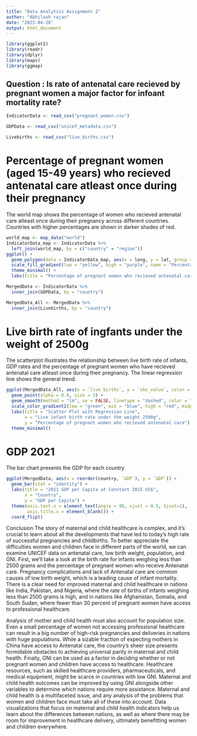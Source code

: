 ---
title: "Data Analytics Assignment 2"
author: "Abhilash rajan"
date: "2023-04-28"
output: html_document
---

```{r echo=FALSE, message=FALSE, warning=FALSE}
library(ggplot2)
library(readr)
library(dplyr)
library(maps)
library(ggmap)

```

## Question : Is rate of antenatal care recieved by pregnant women a major factor for infoant mortality rate?



```{r echo=FALSE, message=FALSE, warning=FALSE}
IndicatorData <- read_csv("pregnant_women.csv")
```
```{r echo=FALSE, message=FALSE, warning=FALSE}
GDPData <- read_csv("unicef_metadata.csv")
```

```{r echo=FALSE, message=FALSE, warning=FALSE}
Livebirths <- read_csv("live_births.csv")
```


# Percentage of pregnant women (aged 15-49 years) who recieved antenatal care atleast once during their pregnancy

The world map shows the percentage of women who recieved antenatal care atleast once during their pregnancy across different countries. Countries with higher percentages are shown in darker shades of red.

```{r echo=FALSE, message=FALSE, warning=FALSE}

world_map <- map_data("world")
IndicatorData_map <- IndicatorData %>%
  left_join(world_map, by = c("country" = "region"))
ggplot() +
  geom_polygon(data = IndicatorData_map, aes(x = long, y = lat, group = group, fill = `obs_value`), na.rm = TRUE) +
  scale_fill_gradient(low = "yellow", high = "purple", name = "Percentage") +
  theme_minimal() +
  labs(title = "Percentage of pregnant women who recieved antenatal care")

```


```{r echo=FALSE, message=FALSE, warning=FALSE}
MergedData <- IndicatorData %>%
  inner_join(GDPData, by = "country")

```


```{r echo=FALSE, message=FALSE, warning=FALSE}
MergedData_All <- MergedData %>%
  inner_join(Livebirths, by = "country")

```



# Live birth rate of ingfants under the weight of 2500g

The scatterplot illustrates the relationship between live birth rate of infants, GDP rates and the percentage of pregnant women who have recieved antenatal care atleast once during their pregnancy. The linear regression line shows the general trend.

```{r echo=FALSE, message=FALSE, warning=FALSE}

ggplot(MergedData_All, aes(x = `live_births`, y = `obs_value`, color = `GDP`)) +
  geom_point(alpha = 0.6, size = 3) +
  geom_smooth(method = "lm", se = FALSE, linetype = "dashed", color = "black") +
  scale_color_gradient2(low = "green", mid = "blue", high = "red", midpoint = median(MergedData_All$`GDP`, na.rm = TRUE), name = "GDP per Capita 2021") +
  labs(title = "Scatter Plot with Regression Line",
       x = "Live infant birth rate under the weight 2500g",
       y = "Percentage of pregnant women who recieved antenatal care") +
  theme_minimal()
```

# GDP 2021

The bar chart presents the GDP for each country
```{r gdp_bar_chart, fig.height=20, fig.width=12, echo=FALSE}

ggplot(MergedData, aes(x = reorder(country, `GDP`), y = `GDP`)) +
  geom_bar(stat = "identity") +
  labs(title = "2021 GDP per Capita at Constant 2015 US$",
       x = "Country",
       y = "GDP per Capita") +
  theme(axis.text.x = element_text(angle = 90, vjust = 0.5, hjust=1),
        axis.title.x = element_blank()) +
  coord_flip()
```



Conclusion
The story of maternal and child healthcare is complex, and it's crucial to learn about all the developments that have led to today's high rate of successful pregnancies and childbirths. To better appreciate the difficulties women and children face in different parts of the world, we can examine UNICEF data on antenatal care, low birth weight, population, and GNI. First, we'll take a look at the birth rate for infants weighing less than 2500 grams and the percentage of pregnant women who receive Antenatal care. Pregnancy complications and lack of Antenatal care are common causes of low birth weight, which is a leading cause of infant mortality. There is a clear need for improved maternal and child healthcare in nations like India, Pakistan, and Nigeria, where the rate of births of infants weighing less than 2500 grams is high, and in nations like Afghanistan, Somalia, and South Sudan, where fewer than 30 percent of pregnant women have access to professional healthcare. 

Analysis of mother and child health must also account for population size. Even a small percentage of women not accessing professional healthcare can result in a big number of high-risk pregnancies and deliveries in nations with huge populations. While a sizable fraction of expecting mothers in China have access to Antenatal care, the country's sheer size presents formidable obstacles to achieving universal parity in maternal and child health. 
  Finally, GNI can be used as a factor in deciding whether or not pregnant women and children have access to healthcare. Healthcare resources, such as skilled healthcare providers, pharmaceuticals, and medical equipment, might be scarce in countries with low GNI. Maternal and child health outcomes can be improved by using GNI alongside other variables to determine which nations require more assistance. 
Maternal and child health is a multifaceted issue, and any analysis of the problems that women and children face must take all of these into account. Data visualizations that focus on maternal and child health indicators help us learn about the differences between nations, as well as where there may be room for improvement in healthcare delivery, ultimately benefitting women and children everywhere. 